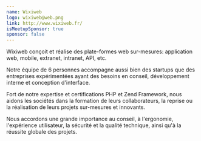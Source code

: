 ```yaml
---
name: Wixiweb
logo: wixiweb@web.png
link: http://www.wixiweb.fr/
isMeetupSponsor: true
sponsor: false
---
```


Wixiweb conçoit et réalise des plate-formes web sur-mesures: application web,
mobile, extranet, intranet, API, etc.

Notre équipe de 6 personnes accompagne aussi bien des startups que des
entreprises expérimentées ayant des besoins en conseil, développement interne
et conception d'interface.

Fort de notre expertise et certifications PHP et Zend Framework, nous aidons
les sociétés dans la formation de leurs collaborateurs, la reprise ou la
réalisation de leurs projets sur-mesures et innovants.

Nous accordons une grande importance au conseil, à l'ergonomie, l'expérience
utilisateur, la sécurité et la qualité technique, ainsi qu'à la réussite globale
des projets.